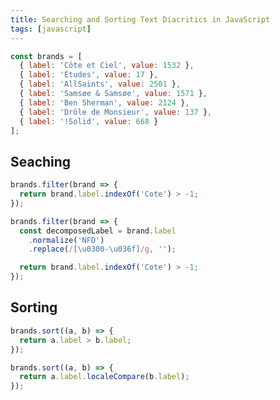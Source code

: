 ```yaml
---
title: Searching and Sorting Text Diacritics in JavaScript
tags: [javascript]
---
```


```js
const brands = [
  { label: 'Côte et Ciel', value: 1532 },
  { label: 'Études', value: 17 },
  { label: 'AllSaints', value: 2501 },
  { label: 'Samsøe & Samsøe', value: 1571 },
  { label: 'Ben Sherman', value: 2124 },
  { label: 'Drôle de Monsieur', value: 137 },
  { label: '!Solid', value: 668 }
];
```

## Seaching

```js
brands.filter(brand => {
  return brand.label.indexOf('Cote') > -1;
});
```

```js
brands.filter(brand => {
  const decomposedLabel = brand.label
    .normalize('NFD')
    .replace(/[\u0300-\u036f]/g, '');

  return brand.label.indexOf('Cote') > -1;
});
```

## Sorting

```js
brands.sort((a, b) => {
  return a.label > b.label;
});
```

```js
brands.sort((a, b) => {
  return a.label.localeCompare(b.label);
});
```
